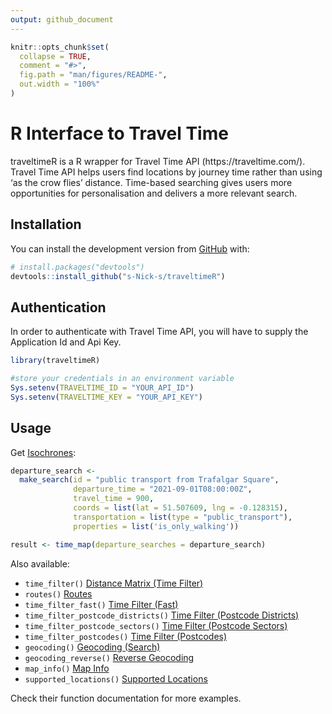 ```yaml
---
output: github_document
---
```


<!-- README.md is generated from README.Rmd. Please edit that file -->

```r
knitr::opts_chunk$set(
  collapse = TRUE,
  comment = "#>",
  fig.path = "man/figures/README-",
  out.width = "100%"
)
```

# R Interface to Travel Time

<!-- badges: start -->
<!-- badges: end -->

traveltimeR is a R wrapper for Travel Time API (https://traveltime.com/). Travel Time API helps users find locations by journey time rather than using ‘as the crow flies’ distance. Time-based searching gives users more opportunities for personalisation and delivers a more relevant search.

## Installation

You can install the development version from [GitHub](https://github.com/) with:

``` r
# install.packages("devtools")
devtools::install_github("s-Nick-s/traveltimeR")
```

## Authentication

In order to authenticate with Travel Time API, you will have to supply the Application Id and Api Key. 

```r
library(traveltimeR)

#store your credentials in an environment variable
Sys.setenv(TRAVELTIME_ID = "YOUR_API_ID")
Sys.setenv(TRAVELTIME_KEY = "YOUR_API_KEY")
```

## Usage

Get [Isochrones](https://traveltime.com/docs/api/reference/isochrones):

```r

departure_search <-
  make_search(id = "public transport from Trafalgar Square",
              departure_time = "2021-09-01T08:00:00Z",
              travel_time = 900,
              coords = list(lat = 51.507609, lng = -0.128315),
              transportation = list(type = "public_transport"),
              properties = list('is_only_walking'))

result <- time_map(departure_searches = departure_search)

```

Also available:

* `time_filter()` [Distance Matrix (Time Filter)](https://traveltime.com/docs/api/reference/distance-matrix)
* `routes()` [Routes](https://traveltime.com/docs/api/reference/routes)
* `time_filter_fast()` [Time Filter (Fast)](https://traveltime.com/docs/api/reference/time-filter-fast)
* `time_filter_postcode_districts()` [Time Filter (Postcode Districts)](https://traveltime.com/docs/api/reference/postcode-district-filter)
* `time_filter_postcode_sectors()` [Time Filter (Postcode Sectors)](https://traveltime.com/docs/api/reference/postcode-sector-filter)
* `time_filter_postcodes()` [Time Filter (Postcodes)](https://traveltime.com/docs/api/reference/postcode-search)
* `geocoding()` [Geocoding (Search)](https://traveltime.com/docs/api/reference/geocoding-search)
* `geocoding_reverse()` [Reverse Geocoding](https://traveltime.com/docs/api/reference/geocoding-reverse)
* `map_info()` [Map Info](https://traveltime.com/docs/api/reference/map-info)
* `supported_locations()` [Supported Locations](https://traveltime.com/docs/api/reference/supported-locations)

Check their function documentation for more examples.


